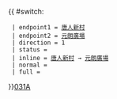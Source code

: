 {{ #switch: {{{format|}}}
  | endpoint1 = [[唐人新村]]
  | endpoint2 = [[元朗廣場]]
  | direction = 1
  | status = {{HK Bus Status|M}}
  | inline = [[唐人新村]] → [[元朗廣場]]
  | normal =
  | full =
}}<noinclude>[[category:新界專線小巴路線模板|031A]]</noinclude>